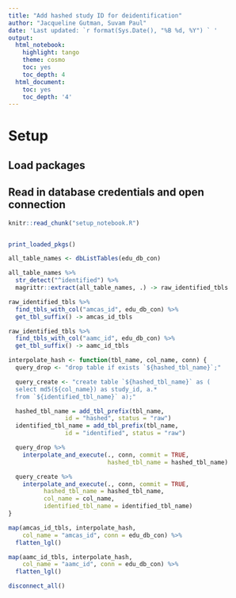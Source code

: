```yaml
---
title: "Add hashed study ID for deidentification"
author: "Jacqueline Gutman, Suvam Paul"
date: 'Last updated: `r format(Sys.Date(), "%B %d, %Y") ` '
output:
  html_notebook:
    highlight: tango
    theme: cosmo
    toc: yes
    toc_depth: 4
  html_document:
    toc: yes
    toc_depth: '4'
---
```


# Setup
## Load packages
## Read in database credentials and open connection

```r
knitr::read_chunk("setup_notebook.R")
```

```r
```

```r
print_loaded_pkgs()
```

```r
all_table_names <- dbListTables(edu_db_con)

all_table_names %>%
  str_detect("^identified") %>%
  magrittr::extract(all_table_names, .) -> raw_identified_tbls
```

```r
raw_identified_tbls %>%
  find_tbls_with_col("amcas_id", edu_db_con) %>%
  get_tbl_suffix() -> amcas_id_tbls

raw_identified_tbls %>%
  find_tbls_with_col("aamc_id", edu_db_con) %>%
  get_tbl_suffix() -> aamc_id_tbls
```

```r
interpolate_hash <- function(tbl_name, col_name, conn) {
  query_drop <- "drop table if exists `${hashed_tbl_name}`;"

  query_create <- "create table `${hashed_tbl_name}` as (
  select md5(${col_name}) as study_id, a.*
  from `${identified_tbl_name}` a);"

  hashed_tbl_name = add_tbl_prefix(tbl_name,
                id = "hashed", status = "raw")
  identified_tbl_name = add_tbl_prefix(tbl_name,
                id = "identified", status = "raw")

  query_drop %>%
    interpolate_and_execute(., conn, commit = TRUE,
                            hashed_tbl_name = hashed_tbl_name)

  query_create %>%
    interpolate_and_execute(., conn, commit = TRUE,
          hashed_tbl_name = hashed_tbl_name,
          col_name = col_name,
          identified_tbl_name = identified_tbl_name)
}

map(amcas_id_tbls, interpolate_hash,
    col_name = "amcas_id", conn = edu_db_con) %>%
  flatten_lgl()
```

```r
map(aamc_id_tbls, interpolate_hash,
    col_name = "aamc_id", conn = edu_db_con) %>%
  flatten_lgl()
```

```r
disconnect_all()
```
